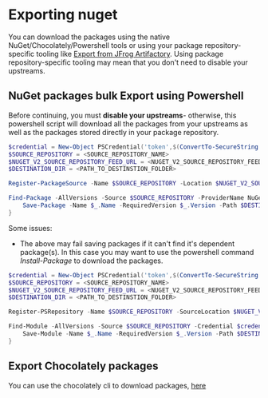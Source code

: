 # Exporting nuget

You can download the packages using the native NuGet/Chocolately/Powershell tools or using your package repository-specific tooling like [Export from JFrog Artifactory](/migrating-to-cloudsmith/export-from-jfrog-artifactory). Using package repository-specific tooling may mean that you don't need to disable your upstreams.

## NuGet packages bulk Export using Powershell

Before continuing, you must **disable your upstreams**- otherwise, this powershell script will download all the packages from your upstreams as well as the packages stored directly in your package repository. 

```powershell
$credential = New-Object PSCredential('token',$(ConvertTo-SecureString '<TOKEN>' -AsPlainText -Force))
$SOURCE_REPOSITORY = <SOURCE_REPOSITORY_NAME>
$NUGET_V2_SOURCE_REPOSITORY_FEED_URL = <NUGET_V2_SOURCE_REPOSITORY_FEED_URL>
$DESTINATION_DIR = <PATH_TO_DESTINSTION_FOLDER>

Register-PackageSource -Name $SOURCE_REPOSITORY -Location $NUGET_V2_SOURCE_REPOSITORY_FEED_URL -Trusted -Credential $credential -ProviderName NuGet

Find-Package -AllVersions -Source $SOURCE_REPOSITORY -ProviderName NuGet -Credential $credential | ForEach-Object {
    Save-Package -Name $_.Name -RequiredVersion $_.Version -Path $DESTINATION_DIR -Source $SOURCE_REPOSITORY -Credential $credential -ProviderName NuGet
}
```

Some issues: 

- The above may fail saving packages if it can't find it's dependent package(s). In this case you may want to use the powershell command _Install-Package_ to download the packages. 

```powershell
$credential = New-Object PSCredential('token',$(ConvertTo-SecureString '<TOKEN>' -AsPlainText -Force))
$SOURCE_REPOSITORY = <SOURCE_REPOSITORY_NAME>
$NUGET_V2_SOURCE_REPOSITORY_FEED_URL = <NUGET_V2_SOURCE_REPOSITORY_FEED_URL>
$DESTINATION_DIR = <PATH_TO_DESTINSTION_FOLDER>

Register-PSRepository -Name $SOURCE_REPOSITORY -SourceLocation $NUGET_V2_SOURCE_REPOSITORY_FEED_URL -InstallationPolicy 'trusted' -Credential $credential

Find-Module -AllVersions -Source $SOURCE_REPOSITORY -Credential $credential | ForEach-Object {
    Save-Module -Name $_.Name -RequiredVersion $_.Version -Path $DESTINATION_DIR -Source $SOURCE_REPOSITORY -Credential $credential
}
```

## Export Chocolately packages

You can use the chocolately cli to download packages, [here](https://docs.chocolatey.org/en-us/choco/commands/download)
